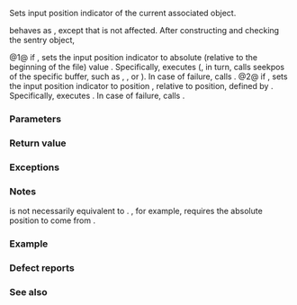 {{cpp/io/basic_istream/title|seekg}}
{{cpp/io/basic_istream/navbar}}
{{dcl begin}}
{{dcl|num=1|1=
basic_istream&amp; seekg( pos_type pos );
}}
{{dcl|num=2|1=
basic_istream&amp; seekg( off_type off, std::ios_base::seekdir dir );
}}
{{dcl end}}

Sets input position indicator of the current associated {{tt|streambuf}} object.

{{rev begin}}
{{rev|since=c++11|Before doing anything else, {{tt|seekg}} clears {{tt|eofbit}}.}}
{{rev end}}

{{tt|seekg}} behaves as {{named req|UnformattedInputFunction}}, except that {{lc|gcount()}} is not affected. After constructing and checking the sentry object,

@1@ if {{c|1=fail() != true}}, sets the input position indicator to absolute (relative to the beginning of the file) value {{c|pos}}. Specifically, executes {{c|rdbuf()-&gt;pubseekpos(pos, std::ios_base::in)}} ({{ltt|cpp/io/basic_streambuf/pubseekpos}}, in turn, calls seekpos of the specific buffer, such as {{l2tt|cpp/io/basic_filebuf/seekpos}}, {{l2tt|cpp/io/basic_stringbuf/seekpos}}, or {{l2tt|cpp/io/strstreambuf/seekpos}}). In case of failure, calls {{c|setstate(std::ios_base::failbit)}}.
@2@ if {{c|1=fail() != true}}, sets the input position indicator to position {{c|off}}, relative to position, defined by {{c|dir}}. Specifically, executes {{c|rdbuf()-&gt;pubseekoff(off, dir, std::ios_base::in)}}. In case of failure, calls {{c|setstate(std::ios_base::failbit)}}.

===Parameters===
{{par begin}}
{{par|pos|absolute position to set the input position indicator to}}
{{par|off|relative position (positive or negative) to set the input position indicator to}}
{{par|dir|defines base position to apply the relative offset to. It can be one of the following constants:
{{cpp/io/ios_base/seekdir consts}}}}
{{par end}}

===Return value===
{{c|*this}}

===Exceptions===
{{include|cpp/io/stream exceptions}}

===Notes===
{{lc|seekg(n)}} is not necessarily equivalent to {{lc|seekg(n, ios::beg)}}. {{c|std::basic_ifstream}}, for example, requires the absolute position {{lc|n}} to come from {{lc|tellg()}}.

===Example===
{{example
|code=
#include &lt;iostream&gt;
#include &lt;sstream&gt;
#include &lt;string&gt;

int main()
{
    std::string str = "Hello, world";
    std::istringstream in(str);
    std::string word1, word2;
    
    in &gt;&gt; word1;
    in.seekg(0); // rewind
    in &gt;&gt; word2;
    
    std::cout &lt;&lt; "word1 = " &lt;&lt; word1 &lt;&lt; '\n'
              &lt;&lt; "word2 = " &lt;&lt; word2 &lt;&lt; '\n';
}
|output=
word1 = Hello,
word2 = Hello,
}}

===Defect reports===
{{dr list begin}}
{{dr list item|wg=lwg|dr=129|std=C++98|before=there was no way to indicate a failure|after=sets {{tt|failbit}} on failure}}
{{dr list item|wg=lwg|dr=136|std=C++98|before={{tt|seekg}} could set the output stream|after=only sets the input stream}}
{{dr list item|wg=lwg|dr=537|std=C++98|before=the type of {{c|off}} was {{tt|off_type&amp;}}|after=corrected to {{tt|off_type}}}}
{{dr list end}}

===See also===
{{dsc begin}}
{{dsc inc|cpp/io/basic_istream/dsc tellg}}
{{dsc inc|cpp/io/basic_ostream/dsc tellp|mem=std::basic_ostream}}
{{dsc inc|cpp/io/basic_ostream/dsc seekp|mem=std::basic_ostream}}
{{dsc inc|cpp/io/basic_streambuf/dsc pubseekpos}}
{{dsc inc|cpp/io/basic_filebuf/dsc seekpos}}
{{dsc inc|cpp/io/basic_stringbuf/dsc seekpos}}
{{dsc inc|cpp/io/strstreambuf/dsc seekpos}}
{{dsc inc|cpp/io/basic_streambuf/dsc pubseekoff}}
{{dsc inc|cpp/io/basic_filebuf/dsc seekoff}}
{{dsc inc|cpp/io/basic_stringbuf/dsc seekoff}}
{{dsc inc|cpp/io/strstreambuf/dsc seekoff}}
{{dsc end}}

{{langlinks|de|es|fr|it|ja|pt|ru|zh}}